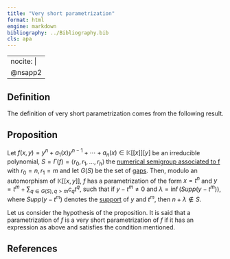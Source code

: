 ```yaml
---
title: "Very short parametrization"
format: html
engine: markdown
bibliography: ../Bibliography.bib
cls: apa
---
```


---
nocite: |
  @nsapp2
---

## Definition

The definition of very short parametrization comes from the following result.

::: {.callout-note appearance="minimal"}
## Proposition

Let $f(x,y) = y^n + a_1(x)y^{n-1} + \cdots + a_n(x) \in \mathbb{K}[[x]][y]$ be an irreducible polynomial, $S = \Gamma(f) = \langle r_0, r_1, \ldots, r_h \rangle$ the [numerical semigroup associated to f](Polynomial-NS.qmd) with $r_0 = n, r_1 = m$ and let $G(S)$ be the set of [gaps](../Basic-concepts/Gap.qmd). Then, modulo an automorphism of $\mathbb{K}[[x,y]]$, $f$ has a parametrization of the form $x = t^n$ and $y = t^m + \sum_{q \in G(S), q > m} c_q t^q$, such that if $y - t^m \ne 0$ and $\lambda = \inf( Supp(y - t^m))$, where $Supp(y-t^m)$ denotes the [support](Support.qmd) of $y$ and $t^m$, then $n + \lambda \not \in S$.
:::

Let us consider the hypothesis of the proposition. It is said that a parametrization of $f$ is a very short parametrization of $f$ if it has an expression as above and satisfies the condition mentioned.

## References

::: {#refs}

:::

